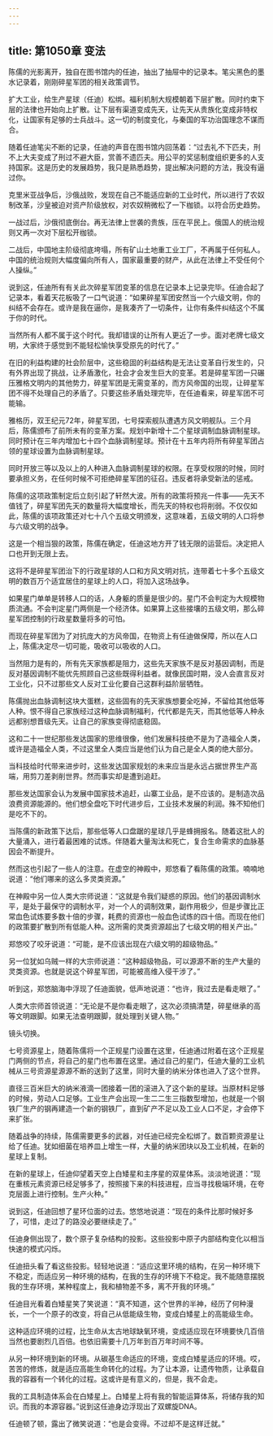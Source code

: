 ```yaml
---
---
---
```

title: 第1050章 变法
---



陈儒的光影离开，独自在图书馆内的任迪，抽出了抽屉中的记录本。笔尖黑色的墨水记录着，刚刚碎星军团的相关政策调节。

扩大工业，给生产星球（任迪）松绑。福利机制大规模朝着下层扩散。同时约束下层的法律也开始向上扩散。让下层有渠道变成先天，让先天从贵族化变成非特权化，让国家有足够的士兵战斗。这一切的制度变化，与秦国的军功治国理念不谋而合。

随着任迪笔尖不断的记录，任迪的声音在图书馆内回荡着：“过去礼不下匹夫，刑不上大夫变成了刑过不避大臣，赏善不遗匹夫。用公平的奖惩制度组织更多的人支持国家。这是历史的发展趋势，我只是熟悉趋势，提出解决问题的方法，我没有逼过你。

克里米亚战争后，沙俄战败，发现在自己不能适应新的工业时代，所以进行了农奴制改革，沙皇被迫对资产阶级放权，对农奴稍微松了一下枷锁。以符合历史趋势。

一战过后，沙俄彻底倒台。再无法律上世袭的贵族，压在平民上。俄国人的统治规则又再一次对下层松开枷锁。

二战后，中国地主阶级彻底垮塌，所有矿山土地重工业工厂，不再属于任何私人。中国的统治规则大幅度偏向所有人，国家最重要的财产，从此在法律上不受任何个人操纵。”

说到这，任迪所有有关此次碎星军团变革的信息在记录本上记录完毕。任迪合起了记录本，看着天花板吸了一口气说道：“如果碎星军团安然当一个六级文明，你的纠结不会存在。或许是我在逼你，是我凑齐了一切条件，让你有条件纠结这个不属于你的时代。

当然所有人都不属于这个时代。我却错误的让所有人更近了一步。面对老牌七级文明，大家终于感觉到不能轻松愉快享受原先的时代了。”

在旧的利益构建的社会阶层中，这些稳固的利益结构是无法让变革自行发生的，只有外界出现了挑战，让矛盾激化，社会才会发生巨大的变革。若是碎星军团一只碾压雅格文明内的其他势力，碎星军团是无需变革的，而方风帝国的出现，让碎星军团不得不处理自己的矛盾了。只要这些矛盾处理完毕，在任迪看来，碎星军团不可能输。

雅格历，双王纪元72年，碎星军团，七号探索舰队遭遇方风文明舰队。三个月后，陈儒颁布了前所未有的变革方案。规划中新增十二个星球调制血脉调制星球。同时预计在三年内增加七十四个血脉调制星球。预计在十五年内将所有碎星军团占领的星球设置为血脉调制星球。

同时开放三等以及以上的人种进入血脉调制星球的权限。在享受权限的时候，同时要承担义务，在任何时候不可拒绝碎星军团的征召。违反者将承受新法的惩戒。

陈儒的这项政策制定后立刻引起了轩然大波。所有的政策将预兆一件事——先天不值钱了，碎星军团先天的数量将大幅度增长，而先天的特权也将削弱。不仅仅如此，陈儒的该项政策还对七十八个五级文明颁发，这意味着，五级文明的人口将参与六级文明的战争。

这是一个相当狠的政策，陈儒在确定，任迪这地方开了钱无限的运营后。决定把人口也开到无限上去。

这将不是碎星军团治下的行政星球的人口和方风文明对抗，连带着七十多个五级文明的数百万个适宜居住的星球上的人口，将加入这场战争。

如果星门单单是转移人口的话，人身躯的质量是很少的。星门不会判定为大规模物质流通。不会判定星门两侧是一个经济体。如果算上这些接壤的五级文明，那么碎星军团控制的行政星数量将多的可怕。

而现在碎星军团为了对抗庞大的方风帝国，在物资上有任迪做保障，所以在人口上，陈儒决定尽一切可能，吸收可以吸收的人口。

当然阻力是有的，所有先天家族都是阻力，这些先天家族不是反对基因调制，而是反对基因调制不能优先照顾自己这些既得利益者。就像民国时期，没人会直言反对工业化，只不过那些文人反对工业化要自己这群利益阶层牺牲。

陈儒抛出血脉调制这块大蛋糕，这些固有的先天家族想要全吃掉，不留给其他低等人种。恨不得自己家族经过这种血脉调制福利，代代都是先天，而其他低等人种永远都别想晋级先天。让自己的家族变得彻底稳固。

这和二十一世纪那些发达国家的思维很像，他们发展科技绝不是为了造福全人类，或许是造福全人类，不过这里全人类应当是他们认为自己是全人类的绝大部分。

当科技给时代带来进步时，这些发达国家规划的未来应当是永远占据世界生产高端，用剪刀差剥削世界。然而事实却是遭到追赶。

那些发达国家会认为发展中国家技术追赶，山寨工业品，是不应该的。是制造次品浪费资源能源的。他们想全盘吃下时代进步后，工业技术发展的利润。殊不知他们是吃不下的。

当陈儒的新政策下达后，那些低等人口盘踞的星球几乎是蜂拥报名。随着这批人的大量涌入，进行着最困难的试炼。伴随着大量淘汰和死亡，复合生命需求的血脉基因会不断提升。

然而这也引起了一些人的注意。在虚空的神殿中，郑悠看了看陈儒的政策。喃喃地说道：“他们哪来的这么多灵类资源。”

在神殿中另一位人类大宗师说道：“这就是令我们疑惑的原因。他们的基因调制水平，是处于最保守的调制水平，对一个人的调制效果，副作用极少，但是步骤比正常血色试炼要多数十倍的步骤，耗费的资源也一般血色试炼的四十倍。而现在他们的政策要扩散到所有低能人种。这所需的灵类资源超出了七级文明的相关产出。”

郑悠咬了咬牙说道：“可能，是不应该出现在六级文明的超级物品。”

另一位犹如乌贼一样的大宗师说道：“这种超级物品，可以源源不断的生产大量的灵类资源。也就是说这个碎星军团，可能被高维入侵干涉了。”

听到这，郑悠脑海中浮现了任迪面貌，低声地说道：“也许，我过去是看走眼了。”

人类大宗师首领说道：“无论是不是你看走眼了，这次必须搞清楚，碎星继承的高等文明跟脚。如果无法查明跟脚，就处理到关键人物。”

镜头切换。

七号资源星上，随着陈儒将一个正规星门设置在这里，任迪通过附着在这个正规星门两侧的节点，将自己的星门也布置在这里。通过自己的星门，任迪大量的工业机械从三号资源星源源不断的送到了这里，同时大量的纳米分体也进入了这个世界。

直径三百米巨大的纳米液滴一团接着一团的滚进入了这个新的星球。当原材料足够的时候，劳动人口足够。工业生产会出现一生二二生三指数型增加，也就是一个钢铁厂生产的钢再建造一个新的钢铁厂，直到矿产不足以及工业人口不足，才会停下来扩张。

随着战争的持续，陈儒需要更多的武器，对任迪已经完全松绑了。数百颗资源星让给了任迪。犹如细菌在培养皿上增生一样，大量的纳米团块以及工业机械，在新的星球上复制。

在新的星球上，任迪仰望着天空上白矮星和主序星的双星体系。淡淡地说道：“现在重核元素资源已经足够多了，按照接下来的科技进程，应当寻找极端环境，在夸克层面上进行控制。生产火种。”

说到这，任迪回想了星环位面的过去。悠悠地说道：“现在的条件比那时候好多了，可惜，走过了的路没必要继续走了。”

任迪身侧出现了，数个原子复杂结构的投影。这些投影中原子内部结构变化以相当快速的模式闪烁。

任迪扭头看了看这些投影。轻轻地说道：“适应这里环境的结构，在另一种环境下不稳定，而适应另一种环境的结构，在我的生存的环境下不稳定。我不能随意摆脱我的生存环境，某种程度上，我和植物差不多，离不开我的环境。”

任迪目光看着白矮星笑了笑说道：“真不知道，这个世界的半神，经历了何种漫长，一个一个原子的改变，将自己从低能级生物，变成白矮星上的高能级生命。

这种适应环境的过程，比生命从太古地球缺氧环境，变成适应现在环境要快几百倍当然也要剧烈几百倍。也依旧需要十几万年到百万年时间不等。

从另一种环境到新的环境。从碳基生命适应的环境，变成白矮星适应的环境。哎，苦苦的修炼，就是适应高能生命转化的过程。为了让本源，让遗传物质，让承载自我的容器有一个转化的过程。这或许是有意义的，但是，我不会走。

我的工具制造体系会在白矮星上。白矮星上将有我的智能运算体系，将储存我的知识。而我的本源容器。”说到这任迪身边浮现出了双螺旋DNA。

任迪顿了顿，露出了微笑说道：“也是会变得。不过却不是这样迁就。”